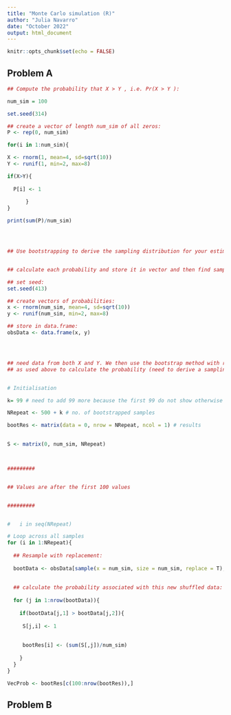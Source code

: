 ```yaml
---
title: "Monte Carlo simulation (R)"
author: "Julia Navarro"
date: "October 2022"
output: html_document
---
```

    
```r
knitr::opts_chunk$set(echo = FALSE)
```

## Problem A 

<!--- Tasks:

Problem A
• Consider the following independent random variables:
– X ∼ N (µ = 4, σ2 = 10)
– Y ∼ U(a = 2, b = 8)
• Compute the probability that X > Y , i.e. Pr(X > Y ).
• Use bootstrapping to derive the sampling distribution for your estimate of Pr(X > Y ).
• Show how the sample variance of this sampling distribution changes as a function of the number of
Monte Carlo simulations.

--->
 
``` r

## Compute the probability that X > Y , i.e. Pr(X > Y ):

num_sim = 100

set.seed(314)

## create a vector of length num_sim of all zeros:
P <- rep(0, num_sim) 

for(i in 1:num_sim){

X <- rnorm(1, mean=4, sd=sqrt(10))
Y <- runif(1, min=2, max=8)

if(X>Y){
  
  P[i] <- 1
  
      }
}

print(sum(P)/num_sim)




## Use bootstrapping to derive the sampling distribution for your estimate of Pr(X > Y)


## calculate each probability and store it in vector and then find sampling distribution

## set seed:
set.seed(413)

## create vectors of probabilities:
x <- rnorm(num_sim, mean=4, sd=sqrt(10))
y <- runif(num_sim, min=2, max=8)

## store in data.frame:
obsData <- data.frame(x, y) 




## need data from both X and Y. We then use the bootstrap method with replacement and apply the function
## as used above to calculate the probability (need to derive a sampling distribution)


# Initialisation

k= 99 # need to add 99 more because the first 99 do not show otherwise in the loop

NRepeat <- 500 + k # no. of bootstrapped samples

bootRes <- matrix(data = 0, nrow = NRepeat, ncol = 1) # results

 
S <- matrix(0, num_sim, NRepeat)



#########


## Values are after the first 100 values


#########


#   i in seq(NRepeat)

# Loop across all samples
for (i in 1:NRepeat){
  
  ## Resample with replacement:
  
  bootData <- obsData[sample(x = num_sim, size = num_sim, replace = T),]
  
  
  ## calculate the probability associated with this new shuffled data:
  
  for (j in 1:nrow(bootData)){
    
    if(bootData[j,1] > bootData[j,2]){
         
     S[j,i] <- 1
     
     
     bootRes[i] <- (sum(S[,j])/num_sim) 
     
    }
  }
}

VecProb <- bootRes[c(100:nrow(bootRes)),]


```

## Problem B

<!--- 


Problem B
• Consider the following football tournament format: a team keeps playing until they accrue 7 wins or 3
losses (whichever comes first - no draws allowed). Assume a fixed win rate p ∈ [0, 1] across all rounds
(they are paired at random).
• Plot how the total number of matches played (i.e. wins + losses) varies as a function of p.
• Comment on the observed win rate relative to the assumed win rate p (i.e. if a team obtains 2 wins -
3 losses, the maximum likelihood point estimate for their win rate is 40%). Specifically, focus on the
effect driven by the format of this tournament.

--->
